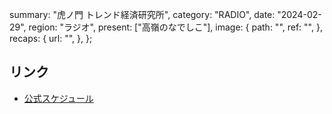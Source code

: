   summary: "虎ノ門 トレンド経済研究所",
  category: "RADIO",
  date: "2024-02-29",
  region: "ラジオ",
  present: ["高嶺のなでしこ"],
  image: {
    path: "",
    ref: "",
  },
  recaps: {
    url: "",
  },
};

## リンク

- [公式スケジュール](https://takanenonadeshiko.jp/?p=1796)
